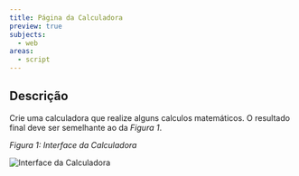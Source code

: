 ```yaml
---
title: Página da Calculadora
preview: true
subjects:
  - web
areas:
  - script
---
```



## Descrição

Crie uma calculadora que realize alguns calculos matemáticos. O resultado final deve ser semelhante ao da _Figura 1_.

_Figura 1: Interface da Calculadora_

<Image src={layout} alt="Interface da Calculadora" class="border p-4" />

